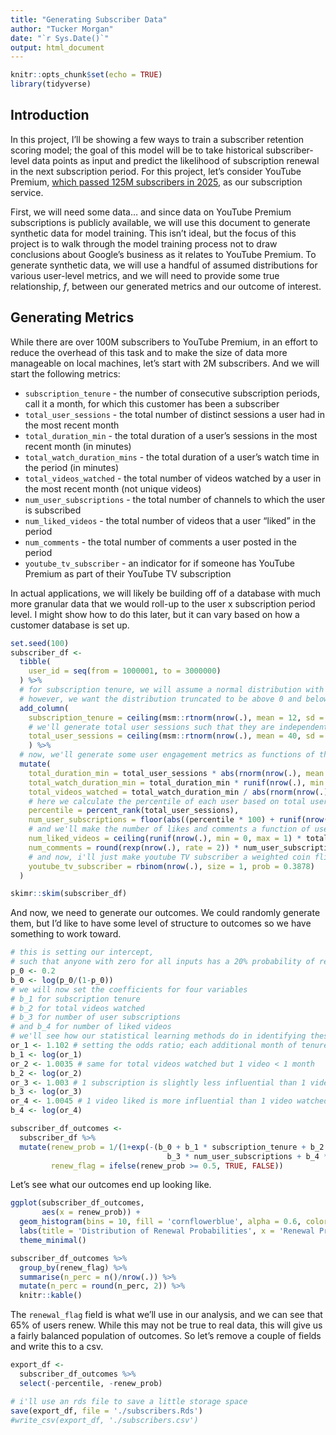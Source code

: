 ```yaml
---
title: "Generating Subscriber Data"
author: "Tucker Morgan"
date: "`r Sys.Date()`"
output: html_document
---
```


```r
knitr::opts_chunk$set(echo = TRUE)
library(tidyverse)
```

## Introduction

In this project, I'll be showing a few ways to train a subscriber retention scoring model; the goal of this model will be to take historical subscriber-level data points as input and predict the likelihood of subscription renewal in the next subscription period. For this project, let's consider YouTube Premium, [which passed 125M subscribers in 2025](https://variety.com/2025/digital/news/youtube-125-million-music-premium-subscribers-lite-tier-1236328177/), as our subscription service.

First, we will need some data... and since data on YouTube Premium subscriptions is publicly available, we will use this document to generate synthetic data for model training. This isn't ideal, but the focus of this project is to walk through the model training process not to draw conclusions about Google's business as it relates to YouTube Premium. To generate synthetic data, we will use a handful of assumed distributions for various user-level metrics, and we will need to provide some true relationship, $f$, between our generated metrics and our outcome of interest.

## Generating Metrics

While there are over 100M subscribers to YouTube Premium, in an effort to reduce the overhead of this task and to make the size of data more manageable on local machines, let's start with 2M subscribers. And we will start the following metrics:

* `subscription_tenure` - the number of consecutive subscription periods, call it a month, for which this customer has been a subscriber
* `total_user_sessions` - the total number of distinct sessions a user had in the most recent month
* `total_duration_min` - the total duration of a user's sessions in the most recent month (in minutes)
* `total_watch_duration_mins` - the total duration of a user's watch time in the period (in minutes)
* `total_videos_watched` - the total number of videos watched by a user in the most recent month (not unique videos)
* `num_user_subscriptions` - the total number of channels to which the user is subscribed
* `num_liked_videos` - the total number of videos that a user "liked" in the period
* `num_comments` - the total number of comments a user posted in the period
* `youtube_tv_subscriber` - an indicator for if someone has YouTube Premium as part of their YouTube TV subscription

In actual applications, we will likely be building off of a database with much more granular data that we would roll-up to the user x subscription period level. I might show how to do this later, but it can vary based on how a customer database is set up.
```r
set.seed(100)
subscriber_df <- 
  tibble(
    user_id = seq(from = 1000001, to = 3000000)
  ) %>% 
  # for subscription tenure, we will assume a normal distribution with mean 12 months; sd of 8 months
  # however, we want the distribution truncated to be above 0 and below 72 (6 years), so it ends up looking not exactly normal
  add_column(
    subscription_tenure = ceiling(msm::rtnorm(nrow(.), mean = 12, sd = 8, lower = .01, upper = 72)),
    # we'll generate total user sessions such that they are independent of subscription tenure
    total_user_sessions = ceiling(msm::rtnorm(nrow(.), mean = 40, sd = 20, lower = -1, upper = 72))
    ) %>% 
  # now, we'll generate some user engagement metrics as functions of the above
  mutate(
    total_duration_min = total_user_sessions * abs(rnorm(nrow(.), mean = 2, sd = 10)),
    total_watch_duration_min = total_duration_min * runif(nrow(.), min = 0.6, max = 0.95),
    total_videos_watched = total_watch_duration_min / abs(rnorm(nrow(.), mean = 3, sd = 10)),
    # here we calculate the percentile of each user based on total user sessions; we then use that value to generate a number of subscriptions
    percentile = percent_rank(total_user_sessions),
    num_user_subscriptions = floor(abs((percentile * 100) + runif(nrow(.), min = -20, max = 0))),
    # and we'll make the number of likes and comments a function of user subscriptions
    num_liked_videos = ceiling(runif(nrow(.), min = 0, max = 1) * total_videos_watched),
    num_comments = round(rexp(nrow(.), rate = 2)) * num_user_subscriptions,
    # and now, i'll just make youtube TV subscriber a weighted coin flip with ~ 40% being YouTube TV
    youtube_tv_subscriber = rbinom(nrow(.), size = 1, prob = 0.3878)
  )

skimr::skim(subscriber_df)
```

And now, we need to generate our outcomes. We could randomly generate them, but I'd like to have some level of structure to outcomes so we have something to work toward.

```r
# this is setting our intercept,
# such that anyone with zero for all inputs has a 20% probability of renewing
p_0 <- 0.2
b_0 <- log(p_0/(1-p_0))
# we will now set the coefficients for four variables
# b_1 for subscription tenure
# b_2 for total videos watched
# b_3 for number of user subscriptions
# and b_4 for number of liked videos
# we'll see how our statistical learning methods do in identifying these variables
or_1 <- 1.102 # setting the odds ratio; each additional month of tenure increases the likelihood of renewing
b_1 <- log(or_1)
or_2 <- 1.0035 # same for total videos watched but 1 video < 1 month
b_2 <- log(or_2)
or_3 <- 1.003 # 1 subscription is slightly less influential than 1 video watched
b_3 <- log(or_3)
or_4 <- 1.0045 # 1 video liked is more influential than 1 video watched
b_4 <- log(or_4)

subscriber_df_outcomes <- 
  subscriber_df %>% 
  mutate(renew_prob = 1/(1+exp(-(b_0 + b_1 * subscription_tenure + b_2 * total_videos_watched + 
                                   b_3 * num_user_subscriptions + b_4 * num_liked_videos))),
         renew_flag = ifelse(renew_prob >= 0.5, TRUE, FALSE))
```

Let's see what our outcomes end up looking like.

```r
ggplot(subscriber_df_outcomes,
       aes(x = renew_prob)) +
  geom_histogram(bins = 10, fill = 'cornflowerblue', alpha = 0.6, color = 'black') +
  labs(title = 'Distribution of Renewal Probabilities', x = 'Renewal Probability', y = 'Count') +
  theme_minimal()

subscriber_df_outcomes %>%
  group_by(renew_flag) %>% 
  summarise(n_perc = n()/nrow(.)) %>% 
  mutate(n_perc = round(n_perc, 2)) %>% 
  knitr::kable()
```

The `renewal_flag` field is what we'll use in our analysis, and we can see that 65% of users renew. While this may not be true to real data, this will give us a fairly balanced population of outcomes. So let's remove a couple of fields and write this to a csv.

```r
export_df <- 
  subscriber_df_outcomes %>% 
  select(-percentile, -renew_prob)

# i'll use an rds file to save a little storage space
save(export_df, file = './subscribers.Rds')
#write_csv(export_df, './subscribers.csv')
```

